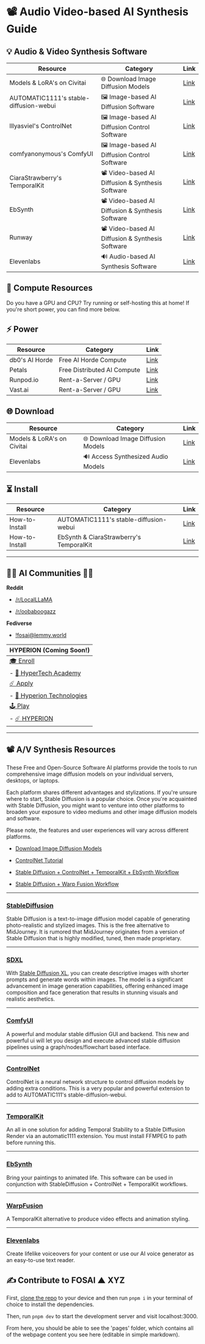 # 📽️ Audio Video-based AI Synthesis Guide

## 💡 Audio & Video Synthesis Software

| Resource | Category | Link |
| --- | --- | --- |
| Models & LoRA's on Civitai | 🌐 Download Image Diffusion Models | [Link](https://civitai.com/) |
| AUTOMATIC1111's stable-diffusion-webui | 🖼️ Image-based AI Diffusion Software | [Link](https://github.com/AUTOMATIC1111/stable-diffusion-webui) |
| lllyasviel's ControlNet | 🖼️ Image-based AI Diffusion Control Software | [Link](https://github.com/lllyasviel/ControlNet) |
| comfyanonymous's ComfyUI | 🖼️ Image-based AI Diffusion Control Software | [Link](https://github.com/comfyanonymous/ComfyUI) |
| CiaraStrawberry's TemporalKit | 📽️ Video-based AI Diffusion & Synthesis Software | [Link](https://github.com/CiaraStrawberry/TemporalKit) |
| EbSynth | 📽️ Video-based AI Diffusion & Synthesis Software | [Link](https://ebsynth.com/) |
| Runway | 📽️ Video-based AI Diffusion & Synthesis  Software | [Link](https://research.runwayml.com/gen2) |
| Elevenlabs | 🔊 Audio-based AI Synthesis  Software | [Link](https://elevenlabs.io/) |

## 🔋 Compute Resources
Do you have a GPU and CPU? Try running or self-hosting this at home! If you're short power, you can find more below.

## ⚡ Power
| Resource | Category | Link |
| --- | --- | --- |
| db0's AI Horde | Free AI Horde Compute | [Link](https://stablehorde.net/) |
| Petals | Free Distributed AI Compute | [Link](https://github.com/bigscience-workshop/petals) |
| Runpod.io | Rent-a-Server / GPU | [Link](https://www.runpod.io/gpu-instance/pricing) |
| Vast.ai | Rent-a-Server / GPU | [Link](https://vast.ai/) |

## 🌐 Download
| Resource | Category | Link |
| --- | --- | --- |
| Models & LoRA's on Civitai | 🌐 Download Image Diffusion Models | [Link](https://civitai.com/) |
| Elevenlabs | 🔊 Access Synthesized Audio Models | [Link](https://elevenlabs.io/) |

## ⏳ Install
| Resource | Category | Link |
| --- | --- | --- |
| How-to-Install | AUTOMATIC1111's stable-diffusion-webui | [Link](https://www.youtube.com/watch?v=VXEyhM3Djqg&ab_channel=Aitrepreneur) |
| How-to-Install | EbSynth & CiaraStrawberry's TemporalKit | [Link](https://www.youtube.com/watch?v=rlfhv0gRAF4) |

---

## 👩‍🚀 AI Communities 👨‍🚀

**Reddit**

- [/r/LocalLLaMA](https://www.reddit.com/r/LocalLLaMA/)

- [/r/oobaboogazz](https://www.reddit.com/r/oobaboogazz)

**Fediverse**

- [!fosai@lemmy.world](https://lemmy.world/c/fosai)

| HYPERION (Coming Soon!) |
| --- |
| [🎓 Enroll](enroll/hyper-tech-academy) |
|   - [💫 HyperTech Academy](enroll/hyper-tech-academy) |
| [☄️ Apply](apply/hyperion-technologies) |
|   - [🔬 Hyperion Technologies](apply/hyperion-technologies) |
| [🕹️ Play](play/hyperion) |
|   - [☄️ HYPERION](play/hyperion) |

--- 

## 📽️ A/V Synthesis Resources

These Free and Open-Source Software AI platforms provide the tools to run comprehensive image diffusion models on your individual servers, desktops, or laptops.

Each platform shares different advantages and stylizations. If you're unsure where to start, Stable Diffusion is a popular choice. Once you're acquainted with Stable Diffusion, you might want to venture into other platforms to broaden your exposure to video mediums and other image diffusion models and software.

Please note, the features and user experiences will vary across different platforms. 

- [Download Image Diffusion Models](https://civitai.com/)

- [ControlNet Tutorial](https://www.youtube.com/watch?v=dLM2Gz7GR44)

- [Stable Diffusion + ControlNet + TemporalKit + EbSynth Workflow](https://www.youtube.com/watch?v=rlfhv0gRAF4)

- [Stable Diffusion + Warp Fusion Workflow](https://www.youtube.com/watch?v=m8xaPnaooyg)

---

### [StableDiffusion](https://github.com/AUTOMATIC1111/stable-diffusion-webui)
Stable Diffusion is a text-to-image diffusion model capable of generating photo-realistic and stylized images. This is the free alternative to MidJourney. It is rumored that MidJourney originates from a version of Stable Diffusion that is highly modified, tuned, then made proprietary. 

---

### [SDXL](https://clipdrop.co/stable-diffusion)
With [Stable Diffusion XL](https://stability.ai/stablediffusion), you can create descriptive images with shorter prompts and generate words within images. The model is a significant advancement in image generation capabilities, offering enhanced image composition and face generation that results in stunning visuals and realistic aesthetics. 

---

### [ComfyUI](https://github.com/comfyanonymous/ComfyUI)
A powerful and modular stable diffusion GUI and backend. This new and powerful ui will let you design and execute advanced stable diffusion pipelines using a graph/nodes/flowchart based interface. 

---

### [ControlNet](https://github.com/lllyasviel/ControlNet)
ControlNet is a neural network structure to control diffusion models by adding extra conditions. This is a very popular and powerful extension to add to AUTOMATIC111's stable-diffusion-webui.

---

### [TemporalKit](https://github.com/CiaraStrawberry/TemporalKit)
An all in one solution for adding Temporal Stability to a Stable Diffusion Render via an automatic1111 extension. You must install FFMPEG to path before running this.

---

### [EbSynth](https://ebsynth.com/)
Bring your paintings to animated life. This software can be used in conjunction with StableDiffusion + ControlNet + TemporalKit workflows. 

---

### [WarpFusion](https://github.com/Sxela/WarpFusion)
A TemporalKit alternative to produce video effects and animation styling. 

---

### [Elevenlabs](https://elevenlabs.io/)
Create lifelike voiceovers for your content or use our AI voice generator as an easy-to-use text reader.

## ✍️ Contribute to FOSAI ▲ XYZ

First, [clone the repo](https://github.com/AdynBlaed/fosai-xyz) to your device and then run `pnpm i` in your terminal of choice to install the dependencies.

Then, run `pnpm dev` to start the development server and visit localhost:3000. 

From here, you should be able to see the 'pages' folder, which contains all of the webpage content you see here (editable in simple markdown).